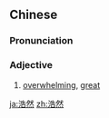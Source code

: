 ==Chinese==
{{zh-forms}}

===Pronunciation===
{{zh-pron
|m=hàorán
|c=hou6 jin4
|cat=a
}}

===Adjective===
{{zh-adj}}

# [[overwhelming]], [[great]]

[[ja:浩然]]
[[zh:浩然]]